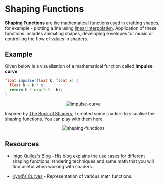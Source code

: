 # Shaping Functions

**Shaping Functions** are the mathematical functions used in crafting shapes, for example - plotting a line using [linear interpolation]().
Application of these functions includes animating shapes, developing envelopes for music or controlling the flow of values in shaders.

## Example

Given below is a visualisation of a mathematical function called **Impulse curve**

```glsl
float impulse(float k, float x) {
  float h = k * x;
  return h * exp(1.0 - h);
}
```

<p align="center">
  <img src='https://i.imgur.com/di1f33Q.gif' alt="impulse-curve" />
</p>

Inspired by [The Book of Shaders](https://thebookofshaders.com), I created some shaders to visualise the shaping functions. You can play with them [here](https://shaping-functions.surge.sh).

<p align="center">
  <img id="shaping-curves" src="./shaping-functions.png" alt="shaping-functions" />
</p>

## Resources

* [Inigo Quilez's Blog](http://www.iquilezles.org/www/index.html) -  His blog explains the use cases for different shaping functions, rendering techniques and some math that you will find useful when working with shaders.

* [Kynd's Curves](https://www.flickr.com/photos/kynd/9546075099) - Representation of various math functions. 